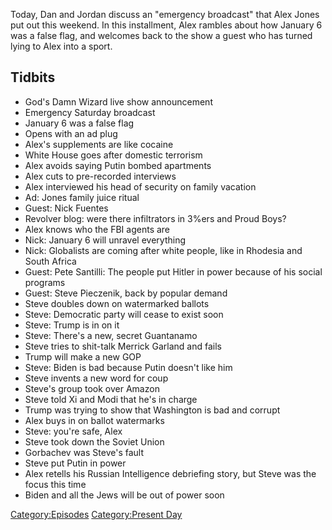 {{DEFAULTSORT:
    #_EPISODE_0568:June 19, 2021
}}{{Episode
    | title           = June 19, 2021
    | caption         = [https://knowledgefight.libsyn.com/568-june-19-2021 Listen to this episode on Libsyn]
    | episodeNumber   = 568
    | length          = 01:18:49
    | airDate         = June 21, 2021
    | coverageDate    = June 19, 2021
    | episodeType     = [[:Category:Present Day|Present Day]]
    | appearance      = [[Nick Fuentes]], [[Pete Santilli]], [[Steve Pieczinek]], [[Merrick Garland]], [[Xi Jinping]], [[Narendra Modi]], [[Mikhail Gorbachev]]
    | previousEpisode = [[567: June 13, 2021]]
    | nextEpisode     = [[569: June 23, 2021]]
}}

{{Stub}}

Today, Dan and Jordan discuss an "emergency broadcast" that Alex Jones put out this weekend.  In this installment, Alex rambles about how January 6 was a false flag, and welcomes back to the show a guest who has turned lying to Alex into a sport.

==Tidbits==

*God's Damn Wizard live show announcement
*Emergency Saturday broadcast
*January 6 was a false flag
*Opens with an ad plug
*Alex's supplements are like cocaine
*White House goes after domestic terrorism
*Alex avoids saying Putin bombed apartments
*Alex cuts to pre-recorded interviews
*Alex interviewed his head of security on family vacation
*Ad: Jones family juice ritual
*Guest: Nick Fuentes
*Revolver blog: were there infiltrators in 3%ers and Proud Boys?
*Alex knows who the FBI agents are
*Nick: January 6 will unravel everything
*Nick: Globalists are coming after white people, like in Rhodesia and South Africa
*Guest: Pete Santilli: The people put Hitler in power because of his social programs
*Guest: Steve Pieczenik, back by popular demand
*Steve doubles down on watermarked ballots
*Steve: Democratic party will cease to exist soon
*Steve: Trump is in on it
*Steve: There's a new, secret Guantanamo
*Steve tries to shit-talk Merrick Garland and fails
*Trump will make a new GOP
*Steve: Biden is bad because Putin doesn't like him
*Steve invents a new word for coup
*Steve's group took over Amazon
*Steve told Xi and Modi that he's in charge
*Trump was trying to show that Washington is bad and corrupt
*Alex buys in on ballot watermarks
*Steve: you're safe, Alex
*Steve took down the Soviet Union
*Gorbachev was Steve's fault
*Steve put Putin in power
*Alex retells his Russian Intelligence debriefing story, but Steve was the focus this time
*Biden and all the Jews will be out of power soon

[[Category:Episodes]]
[[Category:Present Day]]

